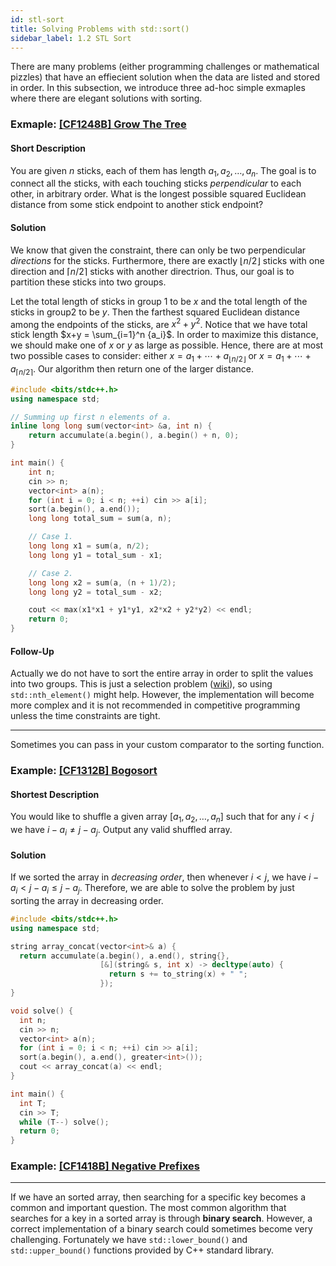 ---
id: stl-sort
title: Solving Problems with std::sort()
sidebar_label: 1.2 STL Sort
---

There are many problems (either programming challenges or mathematical pizzles) that have an effiecient solution when the data are listed and stored in order. In this subsection, we introduce three ad-hoc simple exmaples where there are elegant solutions with sorting.

### Exmaple: [[CF1248B] Grow The Tree](https://codeforces.com/problemset/problem/1248/B)

#### Short Description

You are given $n$ sticks, each of them has length $a_1, a_2, \ldots, a_n$. The goal is to connect all the sticks, with each touching sticks _perpendicular_ to each other, in arbitrary order. What is the longest possible squared Euclidean distance from some stick endpoint to another stick endpoint?

#### Solution

We know that given the constraint, there can only be two perpendicular _directions_ for the sticks. Furthermore, there are exactly $\lfloor n/2\rfloor$ sticks with one direction and $\lceil n/2\rceil$ sticks with another directrion. Thus, our goal is to partition these sticks into two groups.

Let the total length of sticks in group 1 to be $x$ and the total length of the sticks in group2 to be $y$. Then the farthest squared Euclidean distance among the endpoints of the sticks, are ${x^2+y^2}$. Notice that we have total stick length $x+y = \sum_{i=1}^n {a_i}$. In order to maximize this distance, we should make one of $x$ or $y$ as large as possible. Hence, there are at most two possible cases to consider: either $x=a_1+\cdots + a_{\lfloor n/2\rfloor}$ or $x=a_1+\cdots+a_{\lceil n/2\rceil}$. Our algorithm then return one of the larger distance.

```cpp
#include <bits/stdc++.h>
using namespace std;

// Summing up first n elements of a.
inline long long sum(vector<int> &a, int n) {
    return accumulate(a.begin(), a.begin() + n, 0);
}

int main() {
    int n;
    cin >> n;
    vector<int> a(n);
    for (int i = 0; i < n; ++i) cin >> a[i];
    sort(a.begin(), a.end());
    long long total_sum = sum(a, n);

    // Case 1.
    long long x1 = sum(a, n/2);
    long long y1 = total_sum - x1;

    // Case 2.
    long long x2 = sum(a, (n + 1)/2);
    long long y2 = total_sum - x2;

    cout << max(x1*x1 + y1*y1, x2*x2 + y2*y2) << endl;
    return 0;
}
```

#### Follow-Up

Actually we do not have to sort the entire array in order to split the values into two groups.
This is just a selection problem ([wiki](https://en.wikipedia.org/wiki/Selection_algorithm)), so using `std::nth_element()` might help. However, the implementation will become more complex and it is not recommended in competitive programming unless the time constraints are tight.

---

Sometimes you can pass in your custom comparator to the sorting function.

### Example: [[CF1312B] Bogosort](https://codeforces.com/problemset/problem/1312/B)

#### Shortest Description

You would like to shuffle a given array $[a_1, a_2, \ldots, a_n]$ such that for any $i < j$ we have $i-a_i \neq j-a_j$. Output any valid shuffled array.

#### Solution

If we sorted the array in _decreasing order_, then whenever $i < j$, we have $i-a_i < j-a_i \le j-a_j$. Therefore, we are able to solve the problem by just sorting the array in decreasing order.

```cpp
#include <bits/stdc++.h>
using namespace std;

string array_concat(vector<int>& a) {
  return accumulate(a.begin(), a.end(), string{},
                    [&](string& s, int x) -> decltype(auto) {
                      return s += to_string(x) + " ";
                    });
}

void solve() {
  int n;
  cin >> n;
  vector<int> a(n);
  for (int i = 0; i < n; ++i) cin >> a[i];
  sort(a.begin(), a.end(), greater<int>());
  cout << array_concat(a) << endl;
}

int main() {
  int T;
  cin >> T;
  while (T--) solve();
  return 0;
}
```

### Example: [[CF1418B] Negative Prefixes](https://codeforces.com/problemset/problem/1418/B)

---

If we have an sorted array, then searching for a specific key becomes a common and important question. The most common algorithm that searches for a key in a sorted array is through **binary search**.
However, a correct implementation of a binary search could sometimes become very challenging. Fortunately we have `std::lower_bound()` and `std::upper_bound()` functions provided by C++ standard library.
